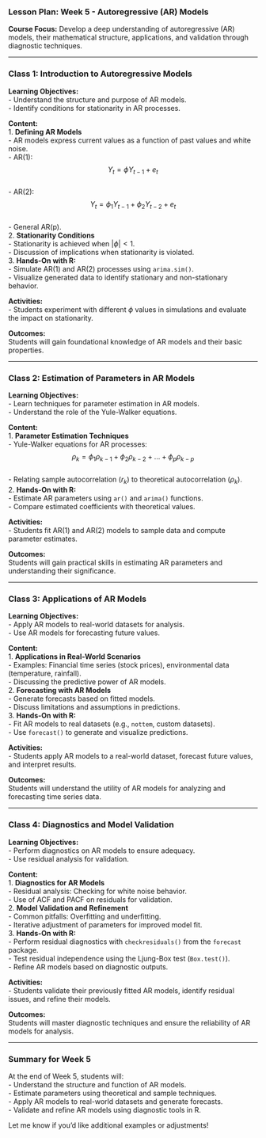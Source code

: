 ### **Lesson Plan: Week 5 - Autoregressive (AR) Models**  
**Course Focus:** Develop a deep understanding of autoregressive (AR) models, their mathematical structure, applications, and validation through diagnostic techniques.

---

### **Class 1: Introduction to Autoregressive Models**  
**Learning Objectives:**  
- Understand the structure and purpose of AR models.  
- Identify conditions for stationarity in AR processes.  

**Content:**  
1. **Defining AR Models**  
   - AR models express current values as a function of past values and white noise.  
   - AR(1): $$Y_t = \phi Y_{t-1} + e_t$$  
   - AR(2): $$Y_t = \phi_1 Y_{t-1} + \phi_2 Y_{t-2} + e_t$$  
   - General AR(p).  
2. **Stationarity Conditions**  
   - Stationarity is achieved when $|\phi| < 1$.  
   - Discussion of implications when stationarity is violated.  
3. **Hands-On with R:**  
   - Simulate AR(1) and AR(2) processes using `arima.sim()`.  
   - Visualize generated data to identify stationary and non-stationary behavior.  

**Activities:**  
- Students experiment with different $\phi$ values in simulations and evaluate the impact on stationarity.  

**Outcomes:**  
Students will gain foundational knowledge of AR models and their basic properties.

---

### **Class 2: Estimation of Parameters in AR Models**  
**Learning Objectives:**  
- Learn techniques for parameter estimation in AR models.  
- Understand the role of the Yule-Walker equations.  

**Content:**  
1. **Parameter Estimation Techniques**  
   - Yule-Walker equations for AR processes:  
     $$\rho_k = \phi_1 \rho_{k-1} + \phi_2 \rho_{k-2} + \dots + \phi_p \rho_{k-p}$$  
   - Relating sample autocorrelation ($r_k$) to theoretical autocorrelation ($\rho_k$).  
2. **Hands-On with R:**  
   - Estimate AR parameters using `ar()` and `arima()` functions.  
   - Compare estimated coefficients with theoretical values.  

**Activities:**  
- Students fit AR(1) and AR(2) models to sample data and compute parameter estimates.  

**Outcomes:**  
Students will gain practical skills in estimating AR parameters and understanding their significance.

---

### **Class 3: Applications of AR Models**  
**Learning Objectives:**  
- Apply AR models to real-world datasets for analysis.  
- Use AR models for forecasting future values.  

**Content:**  
1. **Applications in Real-World Scenarios**  
   - Examples: Financial time series (stock prices), environmental data (temperature, rainfall).  
   - Discussing the predictive power of AR models.  
2. **Forecasting with AR Models**  
   - Generate forecasts based on fitted models.  
   - Discuss limitations and assumptions in predictions.  
3. **Hands-On with R:**  
   - Fit AR models to real datasets (e.g., `nottem`, custom datasets).  
   - Use `forecast()` to generate and visualize predictions.  

**Activities:**  
- Students apply AR models to a real-world dataset, forecast future values, and interpret results.  

**Outcomes:**  
Students will understand the utility of AR models for analyzing and forecasting time series data.

---

### **Class 4: Diagnostics and Model Validation**  
**Learning Objectives:**  
- Perform diagnostics on AR models to ensure adequacy.  
- Use residual analysis for validation.  

**Content:**  
1. **Diagnostics for AR Models**  
   - Residual analysis: Checking for white noise behavior.  
   - Use of ACF and PACF on residuals for validation.  
2. **Model Validation and Refinement**  
   - Common pitfalls: Overfitting and underfitting.  
   - Iterative adjustment of parameters for improved model fit.  
3. **Hands-On with R:**  
   - Perform residual diagnostics with `checkresiduals()` from the `forecast` package.  
   - Test residual independence using the Ljung-Box test (`Box.test()`).  
   - Refine AR models based on diagnostic outputs.  

**Activities:**  
- Students validate their previously fitted AR models, identify residual issues, and refine their models.  

**Outcomes:**  
Students will master diagnostic techniques and ensure the reliability of AR models for analysis.

---

### **Summary for Week 5**  
At the end of Week 5, students will:  
- Understand the structure and function of AR models.  
- Estimate parameters using theoretical and sample techniques.  
- Apply AR models to real-world datasets and generate forecasts.  
- Validate and refine AR models using diagnostic tools in R.  

Let me know if you'd like additional examples or adjustments!
